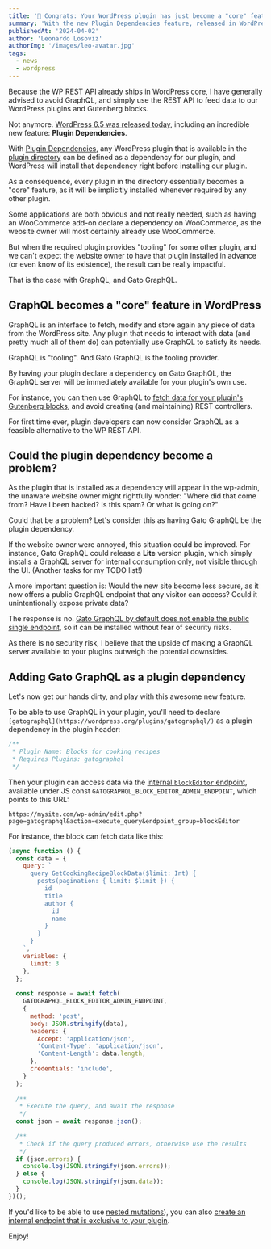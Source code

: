 ```yaml
---
title: '🎯 Congrats: Your WordPress plugin has just become a "core" feature'
summary: 'With the new Plugin Dependencies feature, released in WordPress 6.5, required plugins can be implicitly installed'
publishedAt: '2024-04-02'
author: 'Leonardo Losoviz'
authorImg: '/images/leo-avatar.jpg'
tags:
  - news
  - wordpress
---
```


Because the WP REST API already ships in WordPress core, I have generally advised to avoid GraphQL, and simply use the REST API to feed data to our WordPress plugins and Gutenberg blocks.

Not anymore. [WordPress 6.5 was released today](...), including an incredible new feature: **Plugin Dependencies**.

With [Plugin Dependencies](https://make.wordpress.org/core/2024/03/05/introducing-plugin-dependencies-in-wordpress-6-5/), any WordPress plugin that is available in the [plugin directory](https://wordpress.org/plugins/) can be defined as a dependency for our plugin, and WordPress will install that dependency right before installing our plugin.

As a consequence, every plugin in the directory essentially becomes a "core" feature, as it will be implicitly installed whenever required by any other plugin.

Some applications are both obvious and not really needed, such as having an WooCommerce add-on declare a dependency on WooCommerce, as the website owner will most certainly already use WooCommerce.

But when the required plugin provides "tooling" for some other plugin, and we can't expect the website owner to have that plugin installed in advance (or even know of its existence), the result can be really impactful.

That is the case with GraphQL, and Gato GraphQL.

## GraphQL becomes a "core" feature in WordPress

GraphQL is an interface to fetch, modify and store again any piece of data from the WordPress site. Any plugin that needs to interact with data (and pretty much all of them do) can potentially use GraphQL to satisfy its needs.

GraphQL is "tooling". And Gato GraphQL is the tooling provider.

By having your plugin declare a dependency on Gato GraphQL, the GraphQL server will be immediately available for your plugin's own use.

For instance, you can then use GraphQL to [fetch data for your plugin's Gutenberg blocks](/guides/interact/working-with-gutenberg-blocks), and avoid creating (and maintaining) REST controllers.

For first time ever, plugin developers can now consider GraphQL as a feasible alternative to the WP REST API.

## Could the plugin dependency become a problem?

As the plugin that is installed as a dependency will appear in the wp-admin, the unaware website owner might rightfully wonder: "Where did that come from? Have I been hacked? Is this spam? Or what is going on?"

Could that be a problem? Let's consider this as having Gato GraphQL be the plugin dependency.

If the website owner were annoyed, this situation could be improved. For instance, Gato GraphQL could release a **Lite** version plugin, which simply installs a GraphQL server for internal consumption only, not visible through the UI. (Another tasks for my TODO list!)

A more important question is: Would the new site become less secure, as it now offers a public GraphQL endpoint that any visitor can access? Could it unintentionally expose private data?

The response is no. [Gato GraphQL by default does not enable the public single endpoint](/guides/config/enabling-and-configuring-the-single-endpoint), so it can be installed without fear of security risks.

As there is no security risk, I believe that the upside of making a GraphQL server available to your plugins outweigh the potential downsides.

## Adding Gato GraphQL as a plugin dependency

Let's now get our hands dirty, and play with this awesome new feature.

To be able to use GraphQL in your plugin, you'll need to declare `[gatographql](https://wordpress.org/plugins/gatographql/)` as a plugin dependency in the plugin header:

```php
/**
 * Plugin Name: Blocks for cooking recipes
 * Requires Plugins: gatographql
 */
```

Then your plugin can access data via the [internal `blockEditor` endpoint](/guides/code/feeding-data-to-blocks-in-the-editor), available under JS const `GATOGRAPHQL_BLOCK_EDITOR_ADMIN_ENDPOINT`, which points to this URL:

```
https://mysite.com/wp-admin/edit.php?page=gatographql&action=execute_query&endpoint_group=blockEditor
```

For instance, the block can fetch data like this:

```js
(async function () {
  const data = {
    query: `
      query GetCookingRecipeBlockData($limit: Int) {
        posts(pagination: { limit: $limit }) {
          id
          title
          author {
            id
            name
          }
        }
      }
    `,
    variables: {
      limit: 3
    },
  };
 
  const response = await fetch(
    GATOGRAPHQL_BLOCK_EDITOR_ADMIN_ENDPOINT,
    {
      method: 'post',
      body: JSON.stringify(data),
      headers: {
        Accept: 'application/json',
        'Content-Type': 'application/json',
        'Content-Length': data.length,
      },
      credentials: 'include',
    }
  );
 
  /**
   * Execute the query, and await the response
   */
  const json = await response.json();
 
  /**
   * Check if the query produced errors, otherwise use the results
   */
  if (json.errors) {
    console.log(JSON.stringify(json.errors));
  } else {
    console.log(JSON.stringify(json.data));
  }
})();
```

If you'd like to be able to use [nested mutations](/guides/schema/using-nested-mutations)), you can also [create an internal endpoint that is exclusive to your plugin](/guides/config/creating-custom-internal-endpoints-for-blocks).

Enjoy!
